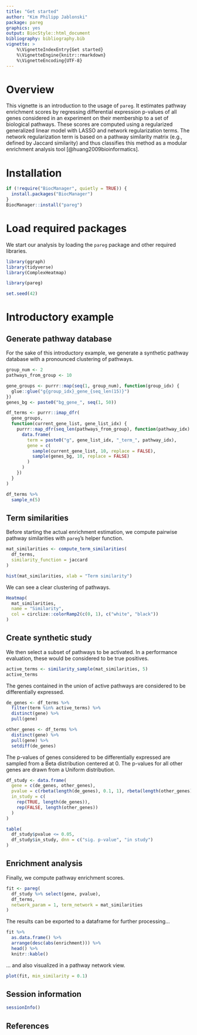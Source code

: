 ```yaml
---
title: "Get started"
author: "Kim Philipp Jablonski"
package: pareg
graphics: yes
output: BiocStyle::html_document
bibliography: bibliography.bib
vignette: >
    %\VignetteIndexEntry{Get started}
    %\VignetteEngine{knitr::rmarkdown}
    %\VignetteEncoding{UTF-8}
---
```


# Overview

This vignette is an introduction to the usage of `pareg`.
It estimates pathway enrichment scores by regressing differential expression p-values of all genes considered in an experiment on their membership to a set of biological pathways.
These scores are computed using a regularized generalized linear model with LASSO and network regularization terms.
The network regularization term is based on a pathway similarity matrix (e.g., defined by Jaccard similarity) and thus classifies this method as a modular enrichment analysis tool [@huang2009bioinformatics].

# Installation

```r
if (!require("BiocManager", quietly = TRUE)) {
  install.packages("BiocManager")
}
BiocManager::install("pareg")
```

# Load required packages

We start our analysis by loading the `pareg` package and other required libraries.

```r
library(ggraph)
library(tidyverse)
library(ComplexHeatmap)

library(pareg)

set.seed(42)
```

# Introductory example

## Generate pathway database

For the sake of this introductory example, we generate a synthetic pathway database with a pronounced clustering of pathways.

```r
group_num <- 2
pathways_from_group <- 10

gene_groups <- purrr::map(seq(1, group_num), function(group_idx) {
  glue::glue("g{group_idx}_gene_{seq_len(15)}")
})
genes_bg <- paste0("bg_gene_", seq(1, 50))

df_terms <- purrr::imap_dfr(
  gene_groups,
  function(current_gene_list, gene_list_idx) {
    purrr::map_dfr(seq_len(pathways_from_group), function(pathway_idx) {
      data.frame(
        term = paste0("g", gene_list_idx, "_term_", pathway_idx),
        gene = c(
          sample(current_gene_list, 10, replace = FALSE),
          sample(genes_bg, 10, replace = FALSE)
        )
      )
    })
  }
)

df_terms %>%
  sample_n(5)
```

## Term similarities

Before starting the actual enrichment estimation, we compute pairwise pathway similarities with `pareg`'s helper function.

```r
mat_similarities <- compute_term_similarities(
  df_terms,
  similarity_function = jaccard
)

hist(mat_similarities, xlab = "Term similarity")
```

We can see a clear clustering of pathways.

```r
Heatmap(
  mat_similarities,
  name = "Similarity",
  col = circlize::colorRamp2(c(0, 1), c("white", "black"))
)
```

## Create synthetic study

We then select a subset of pathways to be activated.
In a performance evaluation, these would be considered to be true positives.

```r
active_terms <- similarity_sample(mat_similarities, 5)
active_terms
```

The genes contained in the union of active pathways are considered to be differentially expressed.

```r
de_genes <- df_terms %>%
  filter(term %in% active_terms) %>%
  distinct(gene) %>%
  pull(gene)

other_genes <- df_terms %>%
  distinct(gene) %>%
  pull(gene) %>%
  setdiff(de_genes)
```

The p-values of genes considered to be differentially expressed are sampled from a Beta distribution centered at $0$. The p-values for all other genes are drawn from a Uniform distribution.

```r
df_study <- data.frame(
  gene = c(de_genes, other_genes),
  pvalue = c(rbeta(length(de_genes), 0.1, 1), rbeta(length(other_genes), 1, 1)),
  in_study = c(
    rep(TRUE, length(de_genes)),
    rep(FALSE, length(other_genes))
  )
)

table(
  df_study$pvalue <= 0.05,
  df_study$in_study, dnn = c("sig. p-value", "in study")
)
```

## Enrichment analysis

Finally, we compute pathway enrichment scores.

```r
fit <- pareg(
  df_study %>% select(gene, pvalue),
  df_terms,
  network_param = 1, term_network = mat_similarities
)
```

The results can be exported to a dataframe for further processing...

```r
fit %>%
  as.data.frame() %>%
  arrange(desc(abs(enrichment))) %>%
  head() %>%
  knitr::kable()
```

... and also visualized in a pathway network view.

```r
plot(fit, min_similarity = 0.1)
```

## Session information

```r
sessionInfo()
```

## References
